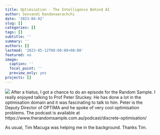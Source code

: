 ```yaml
---
title: Optimisation - The Intelligence Behind AI
author: Sevvandi Kandanaarachchi
date: '2023-04-02'
slug: []
categories: []
tags: []
subtitle: ''
summary: ''
authors: []
lastmod: '2023-05-12T08:00:08+08:00'
featured: no
image:
  caption: ''
  focal_point: ''
  preview_only: yes
projects: []
---
```

![](/img/PeterStuckey.jpg)
After a hiatus, I got a chance to do an episode for the Random Sample. I really enjoyed talking to Prof Peter Stuckey. He has done a lot in the optimisation domain and it was fascinating to talk to him. Peter is the Deputy Director of OPTIMA and he spoke of very cool optimisation problems. The podcast is available at https://www.therandomsample.com.au/podcast/discrete-optimisation/

As usual, Tim Macuga was helping me in the background. Thanks Tim. 

